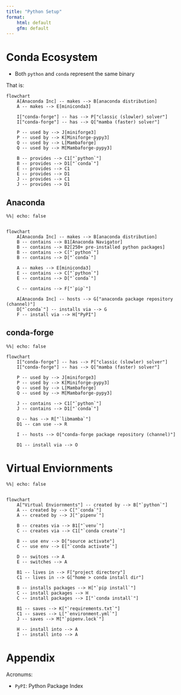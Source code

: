 ```yaml
---
title: "Python Setup"
format:
    html: default
    gfm: default
---
```


# Conda Ecosystem

- Both `python` and `conda` represent the same binary

That is:

```mermaid
flowchart
    A[Anaconda Inc] -- makes --> B[anaconda distribution]
    A -- makes --> E[miniconda3]

    I["conda-forge"] -- has --> P["classic (slowler) solver"]
    I["conda-forge"] -- has --> Q["mamba (faster) solver"]

    P -- used by --> J[miniforge3]
    P -- used by --> K[Miniforge-pypy3]
    Q -- used by --> L[Mambaforge]
    Q -- used by --> M[Mambaforge-pypy3]

    B -- provides --> C1["`python`"]
    B -- provides --> D1["`conda`"]
    E -- provides --> C1
    E -- provides --> D1
    J -- provides --> C1
    J -- provides --> D1
```

## Anaconda

```mermaid
%%| echo: false


flowchart
    A[Anaconda Inc] -- makes --> B[anaconda distribution]
    B -- contains --> B1[Anaconda Navigator]
    B -- contains --> B2[250+ pre-installed python packages]
    B -- contains --> C["`python`"]
    B -- contains --> D["`conda`"]

    A -- makes --> E[miniconda3]
    E -- contains --> C["`python`"]
    E -- contains --> D["`conda`"]

    C -- contains --> F["`pip`"]

    A[Anaconda Inc] -- hosts --> G["anaconda package repository (channel)"]
    D["`conda`"] -- installs via --> G
    F -- install via --> H["PyPI"]

```

## conda-forge

```mermaid
%%| echo: false

flowchart
    I["conda-forge"] -- has --> P["classic (slowler) solver"]
    I["conda-forge"] -- has --> Q["mamba (faster) solver"]

    P -- used by --> J[miniforge3]
    P -- used by --> K[Miniforge-pypy3]
    Q -- used by --> L[Mambaforge]
    Q -- used by --> M[Mambaforge-pypy3]

    J -- contains --> C1["`python`"]
    J -- contains --> D1["`conda`"]

    Q -- has --> R["`libmamba`"]
    D1 -- can use --> R
    
    I -- hosts --> O["conda-forge package repository (channel)"]

    D1 -- install via --> O
```



# Virtual Enviornments

```mermaid
%%| echo: false


flowchart
    A["Virtual Enviornments"] -- created by --> B["`python`"]
    A -- created by --> C["`conda`"]
    A -- created by --> J["`pipenv`"]

    B -- creates via --> B1["`venv`"]
    C -- creates via --> C1["`conda create`"]

    B -- use env --> D["source activate"]
    C -- use env --> E["`conda activate`"]

    D -- switces --> A
    E -- switches --> A

    B1 -- lives in --> F["project directory"]
    C1 -- lives in --> G["home > conda install dir"]

    B -- installs packages --> H["`pip install`"]
    C -- install packages --> H
    C -- install packages --> I["`conda install`"]

    B1 -- saves --> K["`requirements.txt`"]
    C1 -- saves --> L["`environment.yml`"]
    J -- saves --> M["`pipenv.lock`"]

    H -- install into --> A
    I -- install into --> A
```

# Appendix

Acronums:

- `PyPI`: Python Package Index
